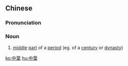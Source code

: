{{also|中叶}}
==Chinese==
{{zh-forms|s=中叶}}

===Pronunciation===
{{zh-pron
|m=zhōngyè
|c=zung1 jip6
|cat=n
}}

===Noun===
{{zh-noun}}

# [[middle]] [[part]] of a [[period]] (eg. of a [[century]] or [[dynasty]])

[[ko:中葉]]
[[hu:中葉]]